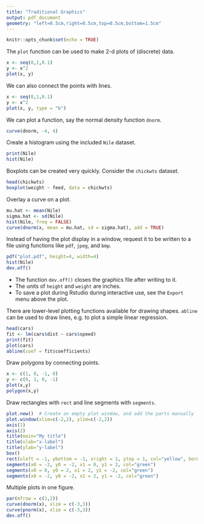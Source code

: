 ```yaml
---
title: "Traditional Graphics"
output: pdf_document
geometry: "left=0.5cm,right=0.5cm,top=0.5cm,bottom=1.5cm"
---
```


```r
knitr::opts_chunk$set(echo = TRUE)
```

The `plot` function can be used to make 2-d plots of (discrete) data.
``` r
x <- seq(0,1,0.1)
y <- x^2
plot(x, y)
```

We can also connect the points with lines.
``` r
x <- seq(0,1,0.1)
y <- x^2
plot(x, y, type = "b")
```

We can plot a function, say the normal density function `dnorm`.
``` r
curve(dnorm, -4, 4)
```

Create a histogram using the included `Nile` dataset.
``` r
print(Nile)
hist(Nile)
```

Boxplots can be created very quickly. Consider the `chickwts` dataset.
``` r
head(chickwts)
boxplot(weight ~ feed, data = chickwts)
```

Overlay a curve on a plot.
``` r
mu.hat <- mean(Nile)
sigma.hat <- sd(Nile)
hist(Nile, freq = FALSE)
curve(dnorm(x, mean = mu.hat, sd = sigma.hat), add = TRUE)
```

Instead of having the plot display in a window, request it to be written to a file using functions like `pdf`, `jpeg`, and `bmp`.
```r
pdf("plot.pdf", height=4, width=4)
hist(Nile)
dev.off()
```

* The function `dev.off()` closes the graphics file after writing to it.
* The units of `height` and `weight` are inches.
* To save a plot during Rstudio during interactive use, see the `Export` menu above the plot.


There are lower-level plotting functions available for drawing shapes. `abline` can be used to draw lines, e.g. to plot a simple linear regression.
``` r
head(cars)
fit <- lm(cars$dist ~ cars$speed)
print(fit)
plot(cars)
abline(coef = fit$coefficients)
```

Draw polygons by connecting points.
``` r
x <- c(1, 0, -1, 0)
y <- c(0, 1, 0, -1)
plot(x,y)
polygon(x,y)
```

Draw rectangles with `rect` and line segments with `segments`.
``` r
plot.new()  # Create an empty plot window, and add the parts manually
plot.window(xlim=c(-2,2), ylim=c(-2,2))
axis(1)
axis(2)
title(main="My title")
title(xlab="x-label")
title(ylab="y-label")
box()
rect(xleft = -1, ybottom = -1, xright = 1, ytop = 1, col="yellow", border = "red")
segments(x0 = -2, y0 = -2, x1 = 0, y1 = 2, col="green")
segments(x0 = 0, y0 = 2, x1 = 2, y1 = -2, col="green")
segments(x0 = -2, y0 = -2, x1 = 2, y1 = -2, col="green")
```

Multiple plots in one figure.
``` r
par(mfrow = c(1,2))
curve(dnorm(x), xlim = c(-3,3))
curve(pnorm(x), xlim = c(-3,3))
dev.off()
```
